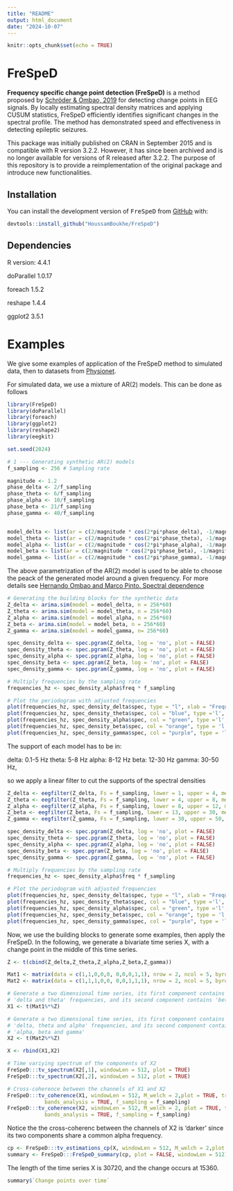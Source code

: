 ```yaml
---
title: "README"
output: html_document
date: "2024-10-07"
---
```


```r
knitr::opts_chunk$set(echo = TRUE)
```

# FreSpeD

**Frequency specific change point detection (FreSpeD)** is a method proposed by [Schröder & Ombao, 2019](https://doi.org/10.1080/01621459.2018.1476238) for detecting change points in EEG signals. By locally estimating spectral density matrices and applying CUSUM statistics, FreSpeD efficiently identifies significant changes in the spectral profile. The method has demonstrated speed and effectiveness in detecting epileptic seizures.

This package was initially published on CRAN in September 2015 and is compatible with R version 3.2.2. However, it has since been archived and is no longer available for versions of R released after 3.2.2. The purpose of this repository is to provide a reimplementation of the original package and introduce new functionalities.


## Installation

You can install the development version of <tt>FreSpeD</tt> from
[GitHub](https://github.com) with:

```r
devtools::install_github("HoussamBoukhe/FreSpeD")
```

## Dependencies
R version: 4.4.1

doParallel 1.0.17

foreach 1.5.2

reshape 1.4.4

ggplot2 3.5.1

# Examples

We give some examples of application of the FreSpeD method to simulated data,
then to datasets from [Physionet](https://physionet.org/).

For simulated data, we use a mixture of AR(2) models. This can be done as 
follows 


```r
library(FreSpeD)
library(doParallel)
library(foreach)
library(ggplot2)
library(reshape2)
library(eegkit)
```

```r
set.seed(2024)

```

```r
# 1 --- Generating synthetic AR(2) models
f_sampling <- 256 # Sampling rate 

magnitude <- 1.2
phase_delta <- 2/f_sampling
phase_theta <- 6/f_sampling
phase_alpha <- 10/f_sampling
phase_beta <- 21/f_sampling
phase_gamma <- 40/f_sampling


model_delta <- list(ar = c(2/magnitude * cos(2*pi*phase_delta), -1/magnitude^2))
model_theta <- list(ar = c(2/magnitude * cos(2*pi*phase_theta), -1/magnitude^2))
model_alpha <- list(ar = c(2/magnitude * cos(2*pi*phase_alpha), -1/magnitude^2))
model_beta <- list(ar = c(2/magnitude * cos(2*pi*phase_beta), -1/magnitude^2))
model_gamma <- list(ar = c(2/magnitude * cos(2*pi*phase_gamma), -1/magnitude^2))

```


The above parametrization of the AR(2) model is used to be able to choose the 
peack of the generated model around a given frequency. For more details see
[Hernando Ombao and Marco Pinto. Spectral dependence](https://www.sciencedirect.com/science/article/pii/S2452306222001101)

```r
# Generating the building blocks for the synthetic data 
Z_delta <- arima.sim(model = model_delta, n = 256*60)
Z_theta <- arima.sim(model = model_theta, n = 256*60)
Z_alpha <- arima.sim(model = model_alpha, n = 256*60)
Z_beta <- arima.sim(model = model_beta, n = 256*60)
Z_gamma <- arima.sim(model = model_gamma, n= 256*60)

spec_density_delta <- spec.pgram(Z_delta, log = 'no', plot = FALSE)
spec_density_theta <- spec.pgram(Z_theta, log = 'no', plot = FALSE)
spec_density_alpha <- spec.pgram(Z_alpha, log = 'no', plot = FALSE)
spec_density_beta <- spec.pgram(Z_beta, log = 'no', plot = FALSE)
spec_density_gamma <- spec.pgram(Z_gamma, log = 'no', plot = FALSE)

# Multiply frequencies by the sampling rate
frequencies_hz <- spec_density_alpha$freq * f_sampling

# Plot the periodogram with adjusted frequencies
plot(frequencies_hz, spec_density_delta$spec, type = "l", xlab = "Frequency (Hz)", ylab = "Spectral Density", col = "red")
plot(frequencies_hz, spec_density_theta$spec, col = "blue", type ='l', xlab = "Frequency (Hz)", ylab = "Spectral Density")
plot(frequencies_hz, spec_density_alpha$spec, col = "green", type ='l', xlab = "Frequency (Hz)", ylab = "Spectral Density")
plot(frequencies_hz, spec_density_beta$spec, col = "orange", type = 'l', xlab = "Frequency (Hz)", ylab = "Spectral Density")
plot(frequencies_hz, spec_density_gamma$spec, col = "purple", type = 'l', xlab = "Frequency (Hz)", ylab = "Spectral Density")

```
The support of each model has to be in:

delta: 0.1-5 Hz
theta: 5-8 Hz
alpha: 8-12 Hz
beta: 12-30 Hz
gamma: 30-50 Hz,

so we apply a linear filter to cut the supports of the spectral densities

```r

Z_delta <- eegfilter(Z_delta, Fs = f_sampling, lower = 1, upper = 4, method = "butter", order = 4)
Z_theta <- eegfilter(Z_theta, Fs = f_sampling, lower = 4, upper = 8, method = "butter", order = 4)
Z_alpha <- eegfilter(Z_alpha, Fs = f_sampling, lower = 8, upper = 12, method = "butter", order = 4)
Z_beta <- eegfilter(Z_beta, Fs = f_sampling, lower = 13, upper = 30, method = "butter", order = 4)
Z_gamma <- eegfilter(Z_gamma, Fs = f_sampling, lower = 30, upper = 50, method = "butter", order = 4)

spec_density_delta <- spec.pgram(Z_delta, log = 'no', plot = FALSE)
spec_density_theta <- spec.pgram(Z_theta, log = 'no', plot = FALSE)
spec_density_alpha <- spec.pgram(Z_alpha, log = 'no', plot = FALSE)
spec_density_beta <- spec.pgram(Z_beta, log = 'no', plot = FALSE)
spec_density_gamma <- spec.pgram(Z_gamma, log = 'no', plot = FALSE)

# Multiply frequencies by the sampling rate
frequencies_hz <- spec_density_alpha$freq * f_sampling

# Plot the periodogram with adjusted frequencies
plot(frequencies_hz, spec_density_delta$spec, type = "l", xlab = "Frequency (Hz)", ylab = "Spectral Density", col = "red")
plot(frequencies_hz, spec_density_theta$spec, col = "blue", type ='l', xlab = "Frequency (Hz)", ylab = "Spectral Density")
plot(frequencies_hz, spec_density_alpha$spec, col = "green", type ='l', xlab = "Frequency (Hz)", ylab = "Spectral Density")
plot(frequencies_hz, spec_density_beta$spec, col = "orange", type = 'l', xlab = "Frequency (Hz)", ylab = "Spectral Density")
plot(frequencies_hz, spec_density_gamma$spec, col = "purple", type = 'l', xlab = "Frequency (Hz)", ylab = "Spectral Density")

```
Now, we use the building blocks to generate some examples, then apply the FreSpeD.
In the following, we generate a bivariate time series X, with a change point in 
the middle of this time series.

```r
Z <- t(cbind(Z_delta,Z_theta,Z_alpha,Z_beta,Z_gamma))

Mat1 <- matrix(data = c(1,1,0,0,0, 0,0,0,1,1), nrow = 2, ncol = 5, byrow = TRUE)
Mat2 <- matrix(data = c(1,1,1,0,0, 0,0,1,1,1), nrow = 2, ncol = 5, byrow = TRUE)

# Generate a two dimensional time series, its first component contains 
# 'delta and theta' frequencies, and its second component contains 'beta and gamma'
X1 <- t(Mat1%*%Z)

# Generate a two dimensional time series, its first component contains 
# 'delta, theta and alpha' frequencies, and its second component contains 
# 'alpha, beta and gamma' 
X2 <- t(Mat2%*%Z)

X <- rbind(X1,X2)

```


```r
# Time variying spectrum of the components of X2
FreSpeD:::tv_spectrum(X2[,1], windowLen = 512, plot = TRUE)
FreSpeD:::tv_spectrum(X2[,2], windowLen = 512, plot = TRUE)

```

```r
# Cross-coherence between the channels of X1 and X2
FreSpeD:::tv_coherence(X1, windowLen = 512, M_welch = 2,plot = TRUE, transform = "",
            bands_analysis = TRUE, f_sampling = f_sampling)
FreSpeD:::tv_coherence(X2, windowLen = 512, M_welch = 2, plot = TRUE, transform = "",
            bands_analysis = TRUE, f_sampling = f_sampling)

```
Notice the the cross-coherenc between the channels of X2 is 'darker' since its 
two components share a common alpha frequency.

```r

cp <- FreSpeD:::tv_estimations_cp(X, windowLen = 512, M_welch = 2,plot = FALSE, bands_analysis = TRUE, f_sampling = f_sampling) 
summary <- FreSpeD:::FreSpeD_summary(cp, plot = FALSE, windowLen = 512)

```

The length of the time series X is 30720, and the change occurs at 15360.

```r
summary$`Change points over time`
```
